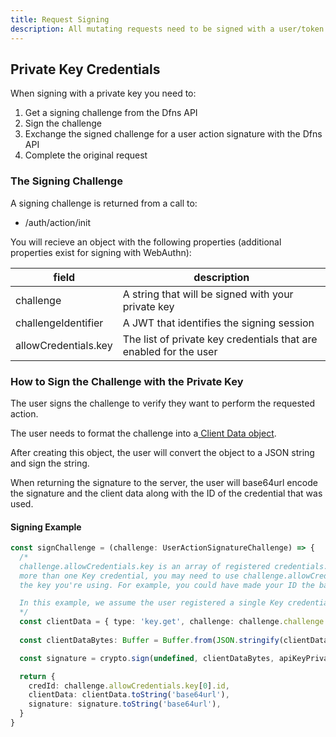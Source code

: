 ```yaml
---
title: Request Signing
description: All mutating requests need to be signed with a user/token credential.
---
```


## Private Key Credentials

When signing with a private key you need to:

1. Get a signing challenge from the Dfns API
2. Sign the challenge
3. Exchange the signed challenge for a user action signature with the Dfns API
4. Complete the original request

### The Signing Challenge

A signing challenge is returned from a call to:

* /auth/action/init

You will recieve an object with the following properties (additional properties exist for signing with WebAuthn):

| field                | description                                                       |
| -------------------- | ----------------------------------------------------------------- |
| challenge            | A string that will be signed with your private key                |
| challengeIdentifier  | A JWT that identifies the signing session                         |
| allowCredentials.key | The list of private key credentials that are enabled for the user |

### How to Sign the Challenge with the Private Key

The user signs the challenge to verify they want to perform the requested action.

The user needs to format the challenge into a[ Client Data object](../api-objects#client-data).

After creating this object, the user will convert the object to a JSON string and sign the string.

When returning the signature to the server, the user will base64url encode the signature and the client data along with the ID of the credential that was used.

#### Signing Example

```typescript
const signChallenge = (challenge: UserActionSignatureChallenge) => {
  /*
  challenge.allowCredentials.key is an array of registered credentials. If you have
  more than one Key credential, you may need to use challenge.allowCredentials.key[N].id to locate
  the key you're using. For example, you could have made your ID the base64url encoded name of the key on disk or in AWS KMS.

  In this example, we assume the user registered a single Key credential.
  */ 
  const clientData = { type: 'key.get', challenge: challenge.challenge }
  
  const clientDataBytes: Buffer = Buffer.from(JSON.stringify(clientData))

  const signature = crypto.sign(undefined, clientDataBytes, apiKeyPrivateKey)

  return {
    credId: challenge.allowCredentials.key[0].id,
    clientData: clientData.toString('base64url'),
    signature: signature.toString('base64url'),
  }
}
```
